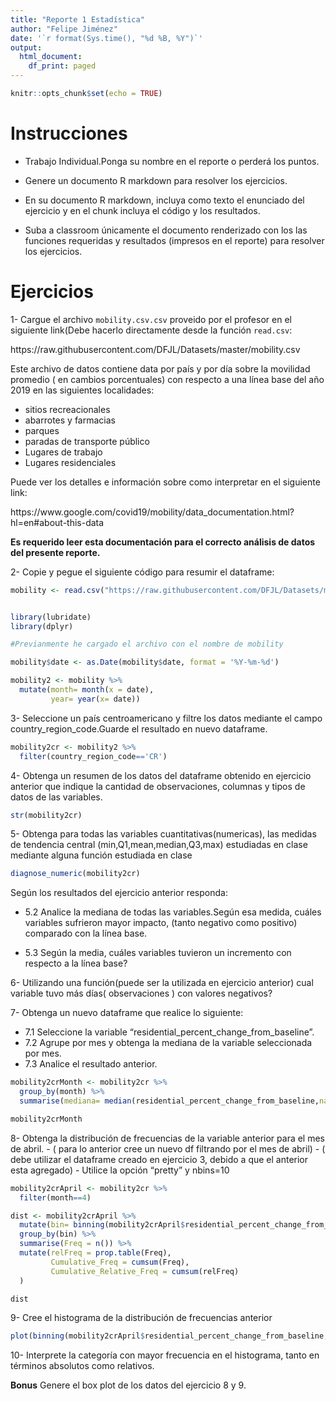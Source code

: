 ```yaml
---
title: "Reporte 1 Estadística"
author: "Felipe Jiménez"
date: '`r format(Sys.time(), "%d %B, %Y")`'
output:
  html_document:
    df_print: paged
---
```


```r
knitr::opts_chunk$set(echo = TRUE)
```

# Instrucciones

- Trabajo Individual.Ponga su nombre en el reporte o perderá los puntos.
- Genere un documento R markdown para resolver los ejercicios.
- En su documento R markdown, incluya como texto el enunciado del ejercicio y en el chunk incluya el código y los resultados.

- Suba a classroom únicamente el documento renderizado con los las funciones requeridas y resultados (impresos en el reporte) para resolver los ejercicios.

# Ejercicios

1- Cargue el archivo `mobility.csv.csv` proveido por el profesor en el siguiente link(Debe hacerlo directamente desde la función `read.csv`:

  https://raw.githubusercontent.com/DFJL/Datasets/master/mobility.csv
  
Este archivo de datos contiene data por país y por día sobre la movilidad promedio ( en cambios porcentuales) con respecto a una línea base del año 2019 en las siguientes localidades:

- sitios recreacionales
- abarrotes y farmacias
- parques
- paradas de transporte público
- Lugares de trabajo
- Lugares residenciales

Puede ver los detalles e información sobre como interpretar en el siguiente link:

https://www.google.com/covid19/mobility/data_documentation.html?hl=en#about-this-data

**Es requerido leer esta documentación para el correcto análisis de datos del presente reporte.**

2- Copie y pegue el siguiente código para resumir el dataframe:

```r


mobility <- read.csv("https://raw.githubusercontent.com/DFJL/Datasets/master/mobility.csv",sep= ",")



```


```r

library(lubridate)
library(dplyr)

#Previanmente he cargado el archivo con el nombre de mobility

mobility$date <- as.Date(mobility$date, format = '%Y-%m-%d')

mobility2 <- mobility %>% 
  mutate(month= month(x = date),
         year= year(x= date))


```


3- Seleccione un país centroamericano y filtre los datos  mediante el campo country_region_code.Guarde el resultado en nuevo dataframe.

```r


mobility2cr <- mobility2 %>% 
  filter(country_region_code=='CR')


```


4- Obtenga un resumen de los datos del dataframe obtenido en ejercicio anterior que indique la cantidad de observaciones, columnas y tipos de datos de las variables.


```r

str(mobility2cr)

```



5- Obtenga para todas las variables cuantitativas(numericas), las medidas de tendencia central (min,Q1,mean,median,Q3,max)  estudiadas en clase mediante alguna función estudiada en clase


```r

diagnose_numeric(mobility2cr)

```


Según los resultados del ejercicio anterior responda:
  
- 5.2 Analice la mediana de todas las variables.Según esa medida, cuáles variables sufrieron mayor impacto,
(tanto negativo como positivo) comparado con la línea base.

- 5.3  Según la media, cuáles variables tuvieron un incremento con respecto a la línea base?
  

6- Utilizando una función(puede ser la utilizada en ejercicio anterior) cual variable tuvo más días( observaciones ) con valores negativos?

7- Obtenga un nuevo dataframe que realice lo siguiente:

- 7.1 Seleccione la variable "residential_percent_change_from_baseline".
- 7.2 Agrupe por mes y obtenga la mediana de la variable seleccionada por mes.
- 7.3 Analice el resultado anterior.

```r

mobility2crMonth <- mobility2cr %>%
  group_by(month) %>%
  summarise(mediana= median(residential_percent_change_from_baseline,na.rm = TRUE))

mobility2crMonth


```

8- Obtenga la distribución de frecuencias de la variable anterior para el mes de abril.
- ( para lo anterior cree un nuevo df filtrando por el mes de abril)
- ( debe utilizar el dataframe creado en ejercicio 3, debido a que el anterior esta agregado)
- Utilice la opción "pretty" y nbins=10

```r


mobility2crApril <- mobility2cr %>%
  filter(month==4) 

dist <- mobility2crApril %>%
  mutate(bin= binning(mobility2crApril$residential_percent_change_from_baseline,type="pretty",nbins = 10)) %>%
  group_by(bin) %>%
  summarise(Freq = n()) %>%
  mutate(relFreq = prop.table(Freq),
         Cumulative_Freq = cumsum(Freq),
         Cumulative_Relative_Freq = cumsum(relFreq)
  )

dist

```

9- Cree el histograma de la distribución de frecuencias anterior

```r


plot(binning(mobility2crApril$residential_percent_change_from_baseline,type="pretty",nbins = 10))


```

10- Interprete la categoría con mayor frecuencia en el histograma, tanto en términos absolutos como relativos.

**Bonus** Genere el box plot de los datos del ejercicio 8 y 9.